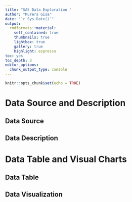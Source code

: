 ```yaml
---
title: "SAS Data Exploration "
author: "Murera Gisa"
date: "`r Sys.Date()`"
output: 
  rmdformats::material: 
    self_contained: true
    thumbnails: true
    lightbox: true
    gallery: true
    highlight: espresso
toc: yes
toc_depth: 3
editor_options: 
  chunk_output_type: console
---
```

```r
knitr::opts_chunk$set(echo = TRUE)
```

# Data Source and Description

## Data Source

## Data Description

# Data Table and Visual Charts

## Data Table

## Data Visualization
